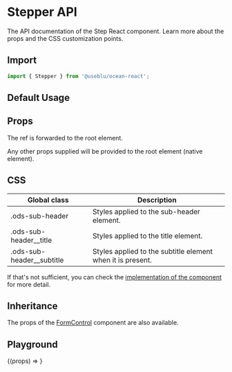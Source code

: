 
<Meta title="Components/Stepper" component={Stepper} />

# Stepper API

The API documentation of the Step React component. Learn more about the props and the CSS customization points.

## Import

```javascript
import { Stepper } from '@useblu/ocean-react';
```

## Default Usage

<Canvas withSource="open" withToolbar>
  <Story name="default-step">
    <Stepper step={1} off={2} />
  </Story>
</Canvas>

## Props

<ArgsTable of="." />

The ref is forwarded to the root element.

Any other props supplied will be provided to the root element (native element).

## CSS

| Global class                | Description                                                |
| --------------------------- | ---------------------------------------------------------- |
| .ods-sub-header             | Styles applied to the sub-header element.                  |
| .ods-sub-header\_\_title    | Styles applied to the title element.                       |
| .ods-sub-header\_\_subtitle | Styles applied to the subtitle element when it is present. |

If that's not sufficient, you can check the [implementation of the component](https://github.com/ocean-ds/ocean-web/blob/master/packages/ocean-react/src/Input/Input.tsx) for more detail.

## Inheritance

The props of the [FormControl](?path=/docs/components-formcontrol--page) component are also available.

## Playground

<Canvas>
  <Story
    name="playground"
    args={{
      step: 2,
      off: 4,
    }}
  >
    {(props) => <Stepper {...props} />}
  </Story>
</Canvas>
